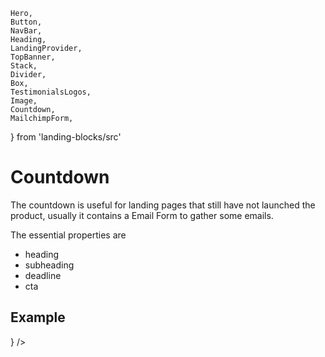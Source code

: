     Hero,
    Button,
    NavBar,
    Heading,
    LandingProvider,
    TopBanner,
    Stack,
    Divider,
    Box,
    TestimonialsLogos,
    Image,
    Countdown,
    MailchimpForm,
} from 'landing-blocks/src'

# Countdown

The countdown is useful for landing pages that still have not launched the product, usually it contains a Email Form to gather some emails.

The essential properties are

-   heading
-   subheading
-   deadline
-   cta

## Example

<Playground iframe>
    <LandingProvider bg='gray.800' primary='#547eff'>
        <Countdown
            dark
            py='60px'
            heading='We will release soon'
            subheading='Check out in a few days'
            deadline={
                new Date(
                    new Date().getTime() + 1000 * 60 * 60 * 24 * 2 + 60 * 3,
                )
            }
            cta={<MailchimpForm dark url='' />}
        />
    </LandingProvider>
</Playground>
